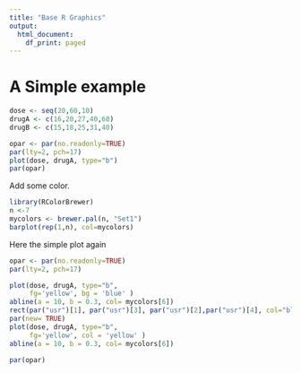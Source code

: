 ```yaml
---
title: "Base R Graphics"
output:
  html_document:
    df_print: paged
---
```


# A Simple example


```r
dose <- seq(20,60,10)
drugA <- c(16,20,27,40,60)
drugB <- c(15,18,25,31,40)
```


```r
opar <- par(no.readonly=TRUE)
par(lty=2, pch=17)
plot(dose, drugA, type="b")
par(opar)
```

Add some color.


```r
library(RColorBrewer)
n <-7
mycolors <- brewer.pal(n, "Set1")
barplot(rep(1,n), col=mycolors)
```


Here the simple plot again

```r
opar <- par(no.readonly=TRUE)
par(lty=2, pch=17)

plot(dose, drugA, type="b", 
     fg='yellow', bg = 'blue' )
abline(a = 10, b = 0.3, col= mycolors[6])
rect(par("usr")[1], par("usr")[3], par("usr")[2],par("usr")[4], col="blue")
par(new= TRUE)
plot(dose, drugA, type="b", 
     fg='yellow', col = 'yellow' )
abline(a = 10, b = 0.3, col= mycolors[6])

par(opar)
```

